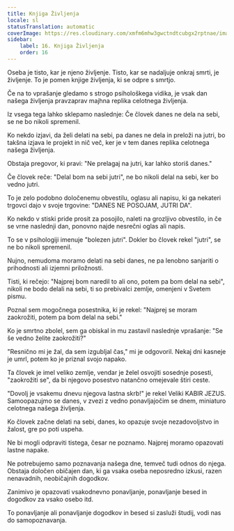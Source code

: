 ```yaml
---
title: Knjiga Življenja
locale: sl
statusTranslation: automatic
coverImage: https://res.cloudinary.com/xmfm6mhw3gwctndtcubgx2rptnae/image/upload/v1740468922/small_cover_tratado_de_psicologia_revolucionaria_a4c0dca4e0.webp
sidebar:
    label: 16. Knjiga Življenja
    order: 16
---
```

Oseba je tisto, kar je njeno življenje. Tisto, kar se nadaljuje onkraj smrti, je življenje. To je pomen knjige življenja, ki se odpre s smrtjo.

Če na to vprašanje gledamo s strogo psihološkega vidika, je vsak dan našega življenja pravzaprav majhna replika celotnega življenja.

Iz vsega tega lahko sklepamo naslednje: Če človek danes ne dela na sebi, se ne bo nikoli spremenil.

Ko nekdo izjavi, da želi delati na sebi, pa danes ne dela in preloži na jutri, bo takšna izjava le projekt in nič več, ker je v tem danes replika celotnega našega življenja.

Obstaja pregovor, ki pravi: "Ne prelagaj na jutri, kar lahko storiš danes."

Če človek reče: "Delal bom na sebi jutri", ne bo nikoli delal na sebi, ker bo vedno jutri.

To je zelo podobno določenemu obvestilu, oglasu ali napisu, ki ga nekateri trgovci dajo v svoje trgovine: "DANES NE POSOJAM, JUTRI DA".

Ko nekdo v stiski pride prosit za posojilo, naleti na grozljivo obvestilo, in če se vrne naslednji dan, ponovno najde nesrečni oglas ali napis.

To se v psihologiji imenuje "bolezen jutri". Dokler bo človek rekel "jutri", se ne bo nikoli spremenil.

Nujno, nemudoma moramo delati na sebi danes, ne pa lenobno sanjariti o prihodnosti ali izjemni priložnosti.

Tisti, ki rečejo: "Najprej bom naredil to ali ono, potem pa bom delal na sebi", nikoli ne bodo delali na sebi, ti so prebivalci zemlje, omenjeni v Svetem pismu.

Poznal sem mogočnega posestnika, ki je rekel: "Najprej se moram zaokrožiti, potem pa bom delal na sebi."

Ko je smrtno zbolel, sem ga obiskal in mu zastavil naslednje vprašanje: "Se še vedno želite zaokrožiti?"

"Resnično mi je žal, da sem izgubljal čas," mi je odgovoril. Nekaj dni kasneje je umrl, potem ko je priznal svojo napako.

Ta človek je imel veliko zemlje, vendar je želel osvojiti sosednje posesti, "zaokrožiti se", da bi njegovo posestvo natančno omejevale štiri ceste.

"Dovolj je vsakemu dnevu njegova lastna skrb!" je rekel Veliki KABIR JEZUS. Samoopazujmo se danes, v zvezi z vedno ponavljajočim se dnem, miniaturo celotnega našega življenja.

Ko človek začne delati na sebi, danes, ko opazuje svoje nezadovoljstvo in žalost, gre po poti uspeha.

Ne bi mogli odpraviti tistega, česar ne poznamo. Najprej moramo opazovati lastne napake.

Ne potrebujemo samo poznavanja našega dne, temveč tudi odnos do njega. Obstaja določen običajen dan, ki ga vsaka oseba neposredno izkusi, razen nenavadnih, neobičajnih dogodkov.

Zanimivo je opazovati vsakodnevno ponavljanje, ponavljanje besed in dogodkov za vsako osebo itd.

To ponavljanje ali ponavljanje dogodkov in besed si zasluži študij, vodi nas do samopoznavanja.

